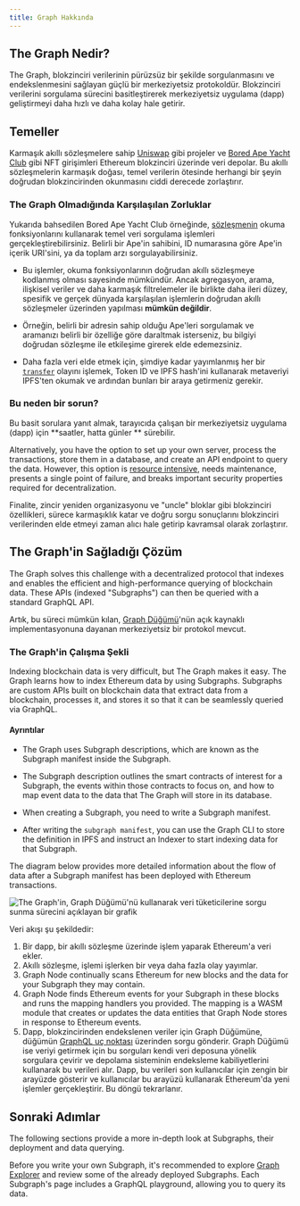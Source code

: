 ```yaml
---
title: Graph Hakkında
---
```


## The Graph Nedir?

The Graph, blokzinciri verilerinin pürüzsüz bir şekilde sorgulanmasını ve endekslenmesini sağlayan güçlü bir merkeziyetsiz protokoldür. Blokzinciri verilerini sorgulama sürecini basitleştirerek merkeziyetsiz uygulama (dapp) geliştirmeyi daha hızlı ve daha kolay hale getirir.

## Temeller

Karmaşık akıllı sözleşmelere sahip [Uniswap](https://uniswap.org/) gibi projeler ve [Bored Ape Yacht Club](https://boredapeyachtclub.com/) gibi NFT girişimleri Ethereum blokzinciri üzerinde veri depolar. Bu akıllı sözleşmelerin karmaşık doğası, temel verilerin ötesinde herhangi bir şeyin doğrudan blokzincirinden okunmasını ciddi derecede zorlaştırır.

### The Graph Olmadığında Karşılaşılan Zorluklar

Yukarıda bahsedilen Bored Ape Yacht Club örneğinde, [sözleşmenin](https://etherscan.io/address/0xbc4ca0eda7647a8ab7c2061c2e118a18a936f13d#code) okuma fonksiyonlarını kullanarak temel veri sorgulama işlemleri gerçekleştirebilirsiniz. Belirli bir Ape'in sahibini, ID numarasına göre Ape'in içerik URI'sini, ya da toplam arzı sorgulayabilirsiniz.

- Bu işlemler, okuma fonksiyonlarının doğrudan akıllı sözleşmeye kodlanmış olması sayesinde mümkündür. Ancak agregasyon, arama, ilişkisel veriler ve daha karmaşık filtrelemeler ile birlikte daha ileri düzey, spesifik ve gerçek dünyada karşılaşılan işlemlerin doğrudan akıllı sözleşmeler üzerinden yapılması **mümkün değildir**.

- Örneğin, belirli bir adresin sahip olduğu Ape'leri sorgulamak ve aramanızı belirli bir özelliğe göre daraltmak isterseniz, bu bilgiyi doğrudan sözleşme ile etkileşime girerek elde edemezsiniz.

- Daha fazla veri elde etmek için, şimdiye kadar yayımlanmış her bir [`transfer`](https://etherscan.io/address/0xbc4ca0eda7647a8ab7c2061c2e118a18a936f13d#code#L1746) olayını işlemek, Token ID ve IPFS hash'ini kullanarak metaveriyi IPFS'ten okumak ve ardından bunları bir araya getirmeniz gerekir.

### Bu neden bir sorun?

Bu basit sorulara yanıt almak, tarayıcıda çalışan bir merkeziyetsiz uygulama (dapp) için **saatler, hatta günler ** sürebilir.

Alternatively, you have the option to set up your own server, process the transactions, store them in a database, and create an API endpoint to query the data. However, this option is [resource intensive](/resources/benefits/), needs maintenance, presents a single point of failure, and breaks important security properties required for decentralization.

Finalite, zincir yeniden organizasyonu ve "uncle" bloklar gibi blokzinciri özellikleri, sürece karmaşıklık katar ve doğru sorgu sonuçlarını blokzinciri verilerinden elde etmeyi zaman alıcı hale getirip kavramsal olarak zorlaştırır.

## The Graph'in Sağladığı Çözüm

The Graph solves this challenge with a decentralized protocol that indexes and enables the efficient and high-performance querying of blockchain data. These APIs (indexed "Subgraphs") can then be queried with a standard GraphQL API.

Artık, bu süreci mümkün kılan, [Graph Düğümü](https://github.com/graphprotocol/graph-node)'nün açık kaynaklı implementasyonuna dayanan merkeziyetsiz bir protokol mevcut.

### The Graph'in Çalışma Şekli

Indexing blockchain data is very difficult, but The Graph makes it easy. The Graph learns how to index Ethereum data by using Subgraphs. Subgraphs are custom APIs built on blockchain data that extract data from a blockchain, processes it, and stores it so that it can be seamlessly queried via GraphQL.

#### Ayrıntılar

- The Graph uses Subgraph descriptions, which are known as the Subgraph manifest inside the Subgraph.

- The Subgraph description outlines the smart contracts of interest for a Subgraph, the events within those contracts to focus on, and how to map event data to the data that The Graph will store in its database.

- When creating a Subgraph, you need to write a Subgraph manifest.

- After writing the `subgraph manifest`, you can use the Graph CLI to store the definition in IPFS and instruct an Indexer to start indexing data for that Subgraph.

The diagram below provides more detailed information about the flow of data after a Subgraph manifest has been deployed with Ethereum transactions.

![The Graph'in, Graph Düğümü'nü kullanarak veri tüketicilerine sorgu sunma sürecini açıklayan bir grafik](/img/graph-dataflow.png)

Veri akışı şu şekildedir:

1.  Bir dapp, bir akıllı sözleşme üzerinde işlem yaparak Ethereum'a veri ekler.
2.  Akıllı sözleşme, işlemi işlerken bir veya daha fazla olay yayımlar.
3.  Graph Node continually scans Ethereum for new blocks and the data for your Subgraph they may contain.
4.  Graph Node finds Ethereum events for your Subgraph in these blocks and runs the mapping handlers you provided. The mapping is a WASM module that creates or updates the data entities that Graph Node stores in response to Ethereum events.
5.  Dapp, blokzincirinden endekslenen veriler için Graph Düğümüne, düğümün [GraphQL uç noktası](https://graphql.org/learn/) üzerinden sorgu gönderir. Graph Düğümü ise veriyi getirmek için bu sorguları kendi veri deposuna yönelik sorgulara çevirir ve depolama sisteminin endeksleme kabiliyetlerini kullanarak bu verileri alır. Dapp, bu verileri son kullanıcılar için zengin bir arayüzde gösterir ve kullanıcılar bu arayüzü kullanarak Ethereum'da yeni işlemler gerçekleştirir. Bu döngü tekrarlanır.

## Sonraki Adımlar

The following sections provide a more in-depth look at Subgraphs, their deployment and data querying.

Before you write your own Subgraph, it's recommended to explore [Graph Explorer](https://thegraph.com/explorer) and review some of the already deployed Subgraphs. Each Subgraph's page includes a GraphQL playground, allowing you to query its data.
